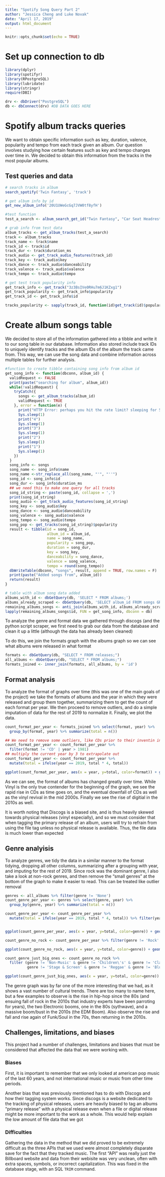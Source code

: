 ```yaml
---
title: "Spotify Song Query Part 2"
author: "Jessica Cheng and Luke Novak"
date: "April 17, 2019"
output: html_document
---
```


```r
knitr::opts_chunk$set(echo = TRUE)
```
# Set up connection to db

```r
library(dplyr)
library(spotifyr)
library(RPostgreSQL)
library(lubridate)
library(stringr)
require(DBI)

drv <- dbDriver("PostgreSQL")
db <- dbConnect(drv) #DB DATA GOES HERE

```

# Spotify album tracks queries

We want to obtain specific information such as key, duration, valence, popularity and tempo from each track given an album. Our question involves studying how certain features such as key and tempo changes over time in. We decided to obtain this information from the tracks in the most popular albums.

## Test queries and data
```r
# search tracks in album
search_spotify('Twin Fantasy', 'track')

# get album info by id
get_new_album_info('20U1UWeGcGq7JVW0tf8yfH')

#test function
test_a_search <- album_search_get_id("Twin Fantasy", "Car Seat Headrest")

# grab info from test data
album_tracks <- get_album_tracks(test_a_search)
track <- album_tracks
track_name <- track$name
track_id <- track$id
track_dur <- track$duration_ms
track_audio <- get_track_audio_features(track_id)
track_key <- track_audio$key
track_dance <- track_audio$danceability
track_valence <- track_audio$valence
track_tempo <- track_audio$tempo

# get test track popularity info
get_track_info <- get_track("3z3BsIVe0RHu7m6J1KZxg1")
get_track_popularity <- get_track_info$popularity
get_track_id <- get_track_info$id

tracks_popularity <- sapply(track_id, function(id)get_track(id)$popularity)

```
# Create album songs table

We decided to store all of the information gathered into a tibble and write it to our song table in our database. Information also stored include track IDs to uniquely identify tracks and the album IDs of the album the track came from. This way, we can use the song data and combine information across multiple tables for further analysis.
```r
#function to create tibble containing song info from album id
get_song_info <- function(dbconn, album_id) {
  validRequest <- FALSE
  print(paste("searching for album", album_id))
  while(!validRequest) {
    tryCatch({
      songs <- get_album_tracks(album_id)
      validRequest <- TRUE
    }, error = function(e) {
      print("HTTP Error: perhaps you hit the rate limit? sleeping for 5s")
      Sys.sleep(1)
      print("4")
      Sys.sleep(1)
      print("3") 
      Sys.sleep(1)
      print("2") 
      Sys.sleep(1)
      print("1") 
      Sys.sleep(1)
    })
  }
  song_info <- songs
  song_name <- song_info$name
  song_name <-str_replace_all(song_name, "'", "''")
  song_id <- song_info$id
  song_dur <- song_info$duration_ms
  ## we need this to make one query for all tracks
  song_id_string <- paste(song_id, collapse = ',')
  print(song_id_string)
  song_audio <- get_track_audio_features(song_id_string)
  song_key <- song_audio$key
  song_dance <- song_audio$danceability
  song_valence <- song_audio$valence
  song_tempo <- song_audio$tempo
  song_pop <- get_tracks(song_id_string)$popularity
  result <- tibble(id = song_id,
                   album_id = album_id,
                   name = song_name,
                   popularity = song_pop,
                   duration = song_dur,
                   key = song_key,
                   danceability = song_dance,
                   valence = song_valence,
                   tempo = round(song_tempo))
  dbWriteTable(dbconn, "songs", result, append = TRUE, row.names = F)
  print(paste("Added songs from", album_id))
  return(result)
}

# table with album song data added 
albums_with_id <- dbGetQuery(db, 'SELECT * FROM albums;')
albums_already_scraped <- dbGetQuery(db, 'SELECT album_id FROM songs GROUP BY album_id')
remaining_albums_songs <- anti_join(albums_with_id, albums_already_scraped, by=c("id" = "album_id"))
lapply(remaining_albums_songs$id, FUN = get_song_info, dbconn = db)
```



To analyze the genre and format data we gathered through discogs (and the
python script scraper, we first need to grab our data from the database
and clean it up a little (although the data has already been cleaned)

To do this, we join the formats graph with the albums graph so we can see what
albums were released in what format
```r
formats <- dbGetQuery(db, "SELECT * FROM releases;")
all_albums <- dbGetQuery(db, "SELECT * FROM albums;")
formats_joined <- inner_join(formats, all_albums, by = 'id')
```


## Format analysis
To analyze the format of graphs over time (this was one of the main goals of 
the project) we take the formats of albums and the year in which they were 
released and group them together, summarizing them to get the count of each
format per year. We then proceed to remove outliers, and do a simple imputation
of data for the rest of 2019 to normalize it. Finally, we plot the data.
```r
count_format_per_year <- formats_joined %>% select(format, year) %>% 
  group_by(format, year) %>% summarize(total = n())

## We need to remove some outliers, like CDs prior to their inventin in 1982
count_format_per_year <- count_format_per_year %>% 
  filter(format != 'CD' | year > 1981)
## multiply the current year by 3 to extrapolate out
count_format_per_year <- count_format_per_year %>% 
  mutate(total = ifelse(year == 2019, total * 4, total))

ggplot(count_format_per_year, aes(x = year, y=total, color=format)) + geom_line()

```
As we can see, the format of albums has changed greatly over time. While Vinyl
is the only true contender for the beginning of the graph, we see the rapid
rise in CDs as time goes on, and the eventual downfall of CDs as well as the
vinyl revival in the mid 2000s. Finally we see the rise of digitial in the
2010s as well.

It is worth noting that Discogs is a biased site, and is thus heavily skewed
towards physical releases (vinyl especially), and so we must consider that when 
tagging the primary release of an album, users will try to refrain from using
the file tag unless no physical release is available. Thus, the file data is
much lower than expected

## Genre analyisis
To analyze genres, we tidy the data in a similar manner to the format tidying,
dropping all other columns, summarizing after a grouping with year, and
imputing for the rest of 2019. Since rock was the dominant genre, I also take
a look at non-rock genres, and then remove the "small genres" at the bottom
of the graph to make it easier to read. This can be treated like outlier
removal
```r
genres <- all_albums %>% filter(genre != 'None')
count_genre_per_year <- genres %>% select(genre, year) %>% 
  group_by(genre, year) %>% summarize(total = n())

count_genre_per_year <- count_genre_per_year %>% 
  mutate(total = ifelse(year == 2019, total * 4, total)) %>% filter(year > 1955)


ggplot(count_genre_per_year, aes(x = year, y=total, color=genre)) + geom_line()

count_genre_no_rock <- count_genre_per_year %>% filter(genre != 'Rock' & year > 1960)

ggplot(count_genre_no_rock, aes(x = year, y=total, color=genre)) + geom_line()

count_genre_just_big_ones <- count_genre_no_rock %>% 
  filter (genre != 'Non-Music' & genre != 'Children\'s' & genre != 'Classical' &
          genre != 'Stage & Screen' & genre != 'Reggae' & genre != 'Blues' & year != 2019)

ggplot(count_genre_just_big_ones, aes(x = year, y=total, color=genre)) + geom_line()
```

The genre graph was by far one of the more interesting that we had, as it shows
a vast number of cultural trends. There are too many to name here, but a few
examples to observe is the rise in hip-hop since the 80s (and ensuing fall of
rock in the 2010s that industry experts have been parroting for years), the
two Electronic booms, one in the 80s (sythwave), and a massive boom/bust in
the 2010s (the EDM Boom). Also observe the rise and fall and rise again of
Funk/Soul in the 70s, then returning in the 2010s.


## Challenges, limitations, and biases
This project had a number of challenges, limitations and biases that must be
considered that affected the data that we were working with. 

### Biases
First, it  is important to remember that we only looked at american pop music of the last 60
years, and not international music or music from other time periods.

Another bias that was previously mentioned has to do with Discogs and how their
tagging system works. Since discogs is a website dedicated to the tracking of
physical releases, users are heavily biased to tag an albums "primary release" 
with a physical release even when a file or digital release might be more
important to the work as a whole. This would help explain the low amount of
file data that we got

### Difficulties
Gathering the data in the method that we did proved to be extremely difficult
as the three APIs that we used were almost completely disparate save for the
fact that they tracked music. The first "API" was really just the Billboard
website and data from their webisite was very unclean, often with extra spaces,
symbols, or incorrect capitalization. This was fixed in the database stage,
with an SQL ```TRIM``` command.